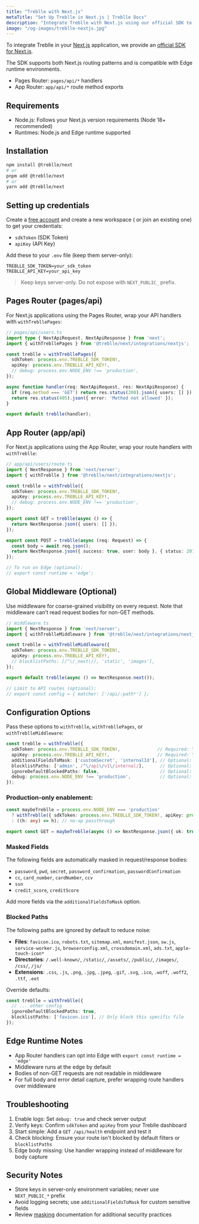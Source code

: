 ```yaml
---
title: "Treblle with Next.js"
metaTitle: "Set Up Treblle in Next.js | Treblle Docs"
description: "Integrate Treblle with Next.js using our official SDK to capture API requests, track errors, and secure sensitive data. Supports both Pages Router and App Router with Edge runtime compatibility."
image: "/og-images/treblle-nextjs.jpg"
---
```


To integrate Treblle in your [Next.js](https://nextjs.org) application, we provide an [official SDK for Next.js](https://github.com/Treblle/treblle-nextjs).

The SDK supports both Next.js routing patterns and is compatible with Edge runtime environments.

- Pages Router: `pages/api/*` handlers
- App Router: `app/api/*` route method exports

## Requirements

- Node.js: Follows your Next.js version requirements (Node 18+ recommended)
- Runtimes: Node.js and Edge runtime supported

## Installation

```sh
npm install @treblle/next
# or
pnpm add @treblle/next
# or
yarn add @treblle/next
```

## Setting up credentials

Create a [free account](https://treblle.com) and create a new workspace ( or join an existing one) to get your credentials:
- `sdkToken` (SDK Token)
- `apiKey` (API Key)

Add these to your `.env` file (keep them server-only):

```env
TREBLLE_SDK_TOKEN=your_sdk_token
TREBLLE_API_KEY=your_api_key
```

> Keep keys server-only. Do not expose with `NEXT_PUBLIC_` prefix.

## Pages Router (pages/api)

For Next.js applications using the Pages Router, wrap your API handlers with `withTrebllePages`:

```typescript
// pages/api/users.ts
import type { NextApiRequest, NextApiResponse } from 'next';
import { withTrebllePages } from '@treblle/next/integrations/nextjs';

const treblle = withTrebllePages({
  sdkToken: process.env.TREBLLE_SDK_TOKEN!,
  apiKey: process.env.TREBLLE_API_KEY!,
  // debug: process.env.NODE_ENV !== 'production',
});

async function handler(req: NextApiRequest, res: NextApiResponse) {
  if (req.method === 'GET') return res.status(200).json({ users: [] });
  return res.status(405).json({ error: 'Method not allowed' });
}

export default treblle(handler);
```

## App Router (app/api)

For Next.js applications using the App Router, wrap your route handlers with `withTreblle`:

```typescript
// app/api/users/route.ts
import { NextResponse } from 'next/server';
import { withTreblle } from '@treblle/next/integrations/nextjs';

const treblle = withTreblle({
  sdkToken: process.env.TREBLLE_SDK_TOKEN!,
  apiKey: process.env.TREBLLE_API_KEY!,
  // debug: process.env.NODE_ENV !== 'production',
});

export const GET = treblle(async () => {
  return NextResponse.json({ users: [] });
});

export const POST = treblle(async (req: Request) => {
  const body = await req.json();
  return NextResponse.json({ success: true, user: body }, { status: 201 });
});

// To run on Edge (optional):
// export const runtime = 'edge';
```

## Global Middleware (Optional)

Use middleware for coarse-grained visibility on every request. Note that middleware can't read request bodies for non-GET methods.

```typescript
// middleware.ts
import { NextResponse } from 'next/server';
import { withTreblleMiddleware } from '@treblle/next/integrations/nextjs';

const treblle = withTreblleMiddleware({
  sdkToken: process.env.TREBLLE_SDK_TOKEN!,
  apiKey: process.env.TREBLLE_API_KEY!,
  // blocklistPaths: [/^\/_next\//, 'static', 'images'],
});

export default treblle(async () => NextResponse.next());

// Limit to API routes (optional):
// export const config = { matcher: ['/api/:path*'] };
```

## Configuration Options

Pass these options to `withTreblle`, `withTrebllePages`, or `withTreblleMiddleware`:

```typescript
const treblle = withTreblle({
  sdkToken: process.env.TREBLLE_SDK_TOKEN!,              // Required: Your Treblle SDK token
  apiKey: process.env.TREBLLE_API_KEY!,                  // Required: Your Treblle API key
  additionalFieldsToMask: ['customSecret', 'internalId'], // Optional: Extra field names to mask
  blocklistPaths: ['admin', /^\/api\/v1\/internal/],      // Optional: Paths to exclude
  ignoreDefaultBlockedPaths: false,                       // Optional: Disable default filters
  debug: process.env.NODE_ENV !== 'production',           // Optional: Print errors to console
});
```

### Production-only enablement:

```typescript
const maybeTreblle = process.env.NODE_ENV === 'production'
  ? withTreblle({ sdkToken: process.env.TREBLLE_SDK_TOKEN!, apiKey: process.env.TREBLLE_API_KEY! })
  : ((h: any) => h); // no-op passthrough

export const GET = maybeTreblle(async () => NextResponse.json({ ok: true }));
```

### Masked Fields

The following fields are automatically masked in request/response bodies:

- `password`, `pwd`, `secret`, `password_confirmation`, `passwordConfirmation`
- `cc`, `card_number`, `cardNumber`, `ccv`
- `ssn`
- `credit_score`, `creditScore`

Add more fields via the `additionalFieldsToMask` option.

### Blocked Paths

The following paths are ignored by default to reduce noise:

- **Files**: `favicon.ico`, `robots.txt`, `sitemap.xml`, `manifest.json`, `sw.js`, `service-worker.js`, `browserconfig.xml`, `crossdomain.xml`, `ads.txt`, `apple-touch-icon*`
- **Directories**: `/.well-known/`, `/static/`, `/assets/`, `/public/`, `/images/`, `/css/`, `/js/`
- **Extensions**: `.css`, `.js`, `.png`, `.jpg`, `.jpeg`, `.gif`, `.svg`, `.ico`, `.woff`, `.woff2`, `.ttf`, `.eot`

Override defaults:

```typescript
const treblle = withTreblle({
  // ... other config
  ignoreDefaultBlockedPaths: true,
  blocklistPaths: ['favicon.ico'], // Only block this specific file
});
```

## Edge Runtime Notes

- App Router handlers can opt into Edge with `export const runtime = 'edge'`
- Middleware runs at the edge by default
- Bodies of non-GET requests are not readable in middleware
- For full body and error detail capture, prefer wrapping route handlers over middleware


## Troubleshooting

1. Enable logs: Set `debug: true` and check server output
2. Verify keys: Confirm `sdkToken` and `apiKey` from your Treblle dashboard
3. Start simple: Add a `GET /api/health` endpoint and test it
4. Check blocking: Ensure your route isn't blocked by default filters or `blocklistPaths`
5. Edge body missing: Use handler wrapping instead of middleware for body capture

## Security Notes

- Store keys in server-only environment variables; never use `NEXT_PUBLIC_*` prefix
- Avoid logging secrets; use `additionalFieldsToMask` for custom sensitive fields
- Review [masking](/security/masking/) documentation for additional security practices
